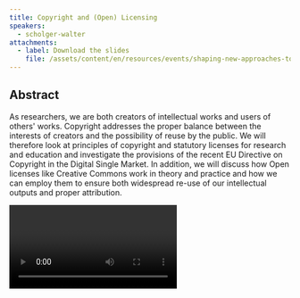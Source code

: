 ```yaml
---
title: Copyright and (Open) Licensing
speakers:
  - scholger-walter
attachments:
  - label: Download the slides
    file: /assets/content/en/resources/events/shaping-new-approaches-to-data-management-in-arts-and-humanities/sessions/4/5.1 Scholger.pdf
---
```

## Abstract

As researchers, we are both creators of intellectual works and users of others' works. Copyright addresses the proper balance between the interests of creators and the possibility of reuse by the public. We will therefore look at principles of copyright and statutory licenses for research and education and investigate the provisions of the recent EU Directive on Copyright in the Digital Single Market. In addition, we will discuss how Open licenses like Creative Commons work in theory and practice and how we can employ them to ensure both widespread re-use of our intellectual outputs and proper attribution.

<Video provider="youtube" id="pXyJqbe7poQ">
  Walter Scholger - Copyright and (Open) licensing
</Video>


